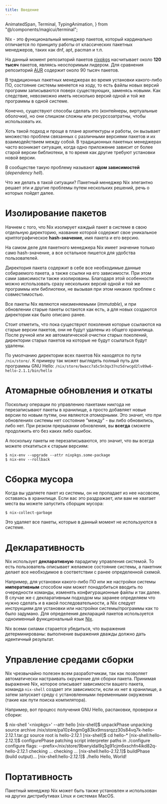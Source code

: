 ```yaml
---
title: Введение
---
```

  AnimatedSpan,
  Terminal,
  TypingAnimation,
} from "@/components/magicui/terminal";

Nix - это функциональный менеджер пакетов, который кардинально отличается по принципу работы от классических пакетных менеджеров, таких как dnf, apt, pacman и т.п.

На данный момент репозиторий пакетов [nixpkgs](https://github.com/NixOS/nixpkgs) насчитывает около **120 тысяч** пакетов, являясь неоспоримым лидером. Для сравнения репозиторий [AUR](https://aur.archlinux.org) содержит около 90 тысяч пакетов.

В традиционных пакетных менеджерах во время установки какого-либо ПО, состояние системы меняется на ходу, то есть файлы новых версий программ записываются поверх существующих, заменясь новыми.
Как следствие, невозможно иметь несколько версий одной и той же программы в одной системе.

<Callout>Конечно, существуют способы сделать это (контейнеры, виртуальные оболочки), но они слишком сложны или ресурсозатратны, чтобы использовать их.</Callout>

Хоть такой подход и проще в плане архитектуры и работы, он вызывает множество проблем связанных с различными версиями пакетов и их взаимодействием между собой. В традиционных пакетных менеджерах часто возникает ситуация, когда одно приложение зависит от более старой версии библиотеки, в то время как другие требуют установки новой версии.

<Callout>В сообществе такую проблему называют **адом зависимостей** (_dependency hell_).</Callout>

Что же делать в такой ситуации? Пакетный менеджер Nix элегантно решает эти и другие проблемы путем нескольких решений, речь о которых пойдет далее.

# Изолирование пакетов
Начнем с того, что Nix изолирует каждый пакет в системе в свою отдельную директорию, название которой содержит свое уникальное криптографическое **hash-значение**, имя пакета и его версию.

<Callout>На самом деле для пакетного менеджера Nix имеет значение только само hash-значение, а все остальное пишется для удобства пользователей.</Callout>

Директория пакета содержит в себе все необходимые данные собираемого пакета, а также ссылки на его зависимости.
При этом сами зависимости также изолированы. Благодаря этой особенности можно использовать сразу нескольких версий одной и той же программы или библиотеки, не вызывая при этом никаких проблем с совместимостью.

Все пакеты Nix являются неизменяемыми (*immutable*), и при обновлении старые пакеты остаются как есть, а для новых создаются директории как было описано ранее.

<Callout>Стоит отметить, что пока существуют поколения которые ссылаются на старые версии пакетов, они не будут удалены из общего хранилища. После ручной или же автоматической очистки старых поколений, директории старых пакетов на которые не будут ссылаться будут удалены.</Callout>

По умолчанию директории всех пакетов Nix находятся по пути `/nix/store/`.
К примеру так может выглядеть полный путь для программы GNU Hello:
`/nix/store/bwacc7a5c5n3qx37nz5drwcgd2lv89w6-hello-2.1.1/bin/hello`

# Атомарные обновления и откаты
Поскольку операции по управлению пакетами никгода не перезаписывают пакеты в хранилище, а просто добавляет новые версии по новым путям, они являются *атомарными*. Это значит, что при обновлениях системы нет состояние "между" - вы либо обновились, либо нет. При резком прерывании обновления, вы **всегда** сможете продолжить его без каких либо ошибок.

А поскольку пакеты не перезаписываются, это значит, что вы всегда можете откатиться к старым версиям:
```shell
$ nix-env --upgrade --attr nixpkgs.some-package
$ nix-env --rollback
```

# Сборка мусора
Когда вы удаляете пакет из системы, он не пропадает из нее насовсем, оставаясь в хранилище. Если вас это раздражает, или вам не хватает места вы можете запустить сборщик мусора:
```shell
$ nix-collect-garbage
```
Это удаляет все пакеты, которые в данный момент не используются в системе.

# Декларативность
Nix использует **декларативную** парадигму управления системой.
То есть пользователь описывает желаемое состояние системы, а пакетник делает все необходимое в соответствии с ранее определенной схемой.

Например, для установки какого-либо ПО или же настройки системы **императивным** способом нам может понадобиться вводить по очередности команды, изменять конфигурационные файлы и так далее. В случае же с декларативным подходом мы заранее определяем что нужно сделать и в какой последовательности, а Nix следует инструкциям для установки или настройки системы/программы как то было задумано. Для определения деклараций пакетов используется одноименный функциональный язык [Nix](/tips/nixlang/introduction).

Nix всеми силами старается убедиться, что выражения детерминированы: выполнение выражения дважды должно дать идентичный результат.

# Управление средами сборки
Nix чрезвычайно полезен всем разработчикам, так как позволяет автоматически настраивать окружение для сборки пакета. Принимая выражение Nix, которое описывает зависимости вашего пакета, команда `nix-shell` создает эти зависимости, если их нет в хранилище, а затем запускает среду с установленными переменными окружения (такие как пути поиска компилятора).

Например, вот процесс получения GNU Hello, распаковки, проверки и сборки:

<Terminal className="terminal">
    <TypingAnimation>$ nix-shell '&lt;nixpkgs&gt;' --attr hello</TypingAnimation>
    <TypingAnimation delay={2500}>[nix-shell]$ unpackPhase</TypingAnimation>
    <AnimatedSpan delay={4000}><span className="text-muted-foreground">unpacking source archive /nix/store/pa10z4ngm0g83kx9mssrqzz30s84vq7k-hello-2.12.1.tar.gz
    source root is hello-2.12.1</span></AnimatedSpan>
    <TypingAnimation delay={4500}>[nix-shell]$ cd hello-*</TypingAnimation>
    <TypingAnimation delay={6000}>[nix-shell:hello-2.12.1]$ configurePhase</TypingAnimation>
    <AnimatedSpan delay={8500}><span className="text-muted-foreground">patching script interpreter paths in ./configure
    configure flags: --prefix=/nix/store/9bwryidal9q3g91cjm6xschfn4ikd82q-hello-2.12.1
    checking ...
    checking ...</span></AnimatedSpan>
    <TypingAnimation delay={9000}>[nix-shell:hello-2.12.1]$ buildPhase</TypingAnimation>
    <AnimatedSpan delay={10500}><span className="text-muted-foreground">(build output)...</span></AnimatedSpan>
    <TypingAnimation delay={11000}>[nix-shell:hello-2.12.1]$ ./hello</TypingAnimation>
    <AnimatedSpan delay={12500}><span className="text-muted-foreground">Hello, World!</span></AnimatedSpan>
</Terminal>
<br />

# Портативность
Пакетный менеджер Nix может быть также установлен и использован на других дистрибутивах Linux и системах MacOS.

